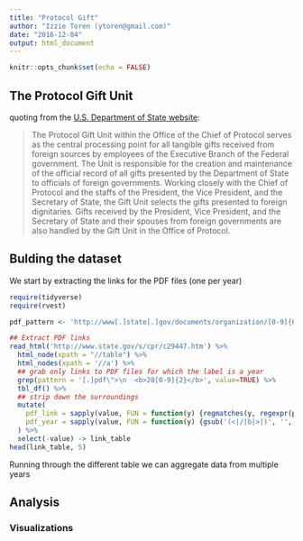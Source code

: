 ```yaml
---
title: "Protocol Gift"
author: "Izzie Toren (ytoren@gmail.com)"
date: "2016-12-04"
output: html_document
---
```


```r
knitr::opts_chunk$set(echo = FALSE)
```

## The Protocol Gift Unit
quoting from the [U.S. Department of State website](http://www.state.gov/s/cpr/c29447.htm):

> The Protocol Gift Unit within the Office of the Chief of Protocol serves as the central processing point for all tangible gifts received from foreign sources by employees of the Executive Branch of the Federal government. The Unit is responsible for the creation and maintenance of the official record of all gifts presented by the Department of State to officials of foreign governments. Working closely with the Chief of Protocol and the staffs of the President, the Vice President, and the Secretary of State, the Gift Unit selects the gifts presented to foreign dignitaries. Gifts received by the President, Vice President, and the Secretary of State and their spouses from foreign governments are also handled by the Gift Unit in the Office of Protocol. 

## Bulding the dataset

We start by extracting the links for the PDF files (one per year)

```r
require(tidyverse)
require(rvest)

pdf_pattern <- 'http://www[.]state[.]gov/documents/organization/[0-9]{6}[.]pdf'

## Extract PDF links
read_html('http://www.state.gov/s/cpr/c29447.htm') %>%
  html_node(xpath = "//table") %>%
  html_nodes(xpath = '//a') %>%
  ## grab only links to PDF files for which the label is a year
  grep(pattern = '[.]pdf\">\n  <b>20[0-9]{2}</b>', value=TRUE) %>%
  tbl_df() %>%
  ## strip down the surroundings
  mutate(
    pdf_link = sapply(value, FUN = function(y) {regmatches(y, regexpr(pdf_pattern, y))}),
    pdf_year = sapply(value, FUN = function(y) {gsub('(<|/|b|>|)', '', regmatches(y, regexpr('<b>[0-9]{4}</b>', y)))})
  ) %>% 
  select(-value) -> link_table
head(link_table, 5)
```



Running through the different table we can aggregate data from multiple years

## Analysis

### Visualizations
